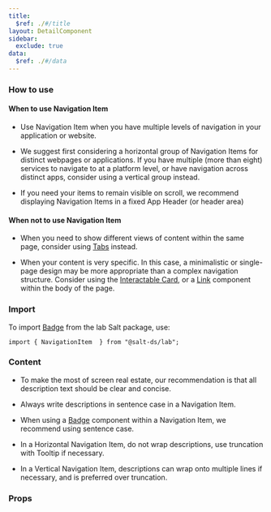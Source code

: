 ```yaml
---
title:
  $ref: ./#/title
layout: DetailComponent
sidebar:
  exclude: true
data:
  $ref: ./#/data
---
```


### How to use

#### When to use Navigation Item

- Use Navigation Item when you have multiple levels of navigation in your application or website.

- We suggest first considering a horizontal group of Navigation Items for distinct webpages or applications. If you have multiple (more than eight) services to navigate to at a platform level, or have navigation across distinct apps, consider using a vertical group instead.

- If you need your items to remain visible on scroll, we recommend displaying Navigation Items in a fixed App Header (or header area)

#### When not to use Navigation Item

- When you need to show different views of content within the same page, consider using [Tabs](?path=/docs/documentation-lab-tabs--page) instead.

- When your content is very specific. In this case, a minimalistic or single-page design may be more appropriate than a complex navigation structure. Consider using the [Interactable Card](?path=/docs/documentation-core-card--page), or a [Link](?path=/docs/documentation-core-link--page) component within the body of the page.

### Import

To import [Badge](?path=/docs/documentation-lab-badge--page) from the lab Salt package, use:

```
import { NavigationItem  } from "@salt-ds/lab";
```

### Content

- To make the most of screen real estate, our recommendation is that all description text should be clear and concise.

- Always write descriptions in sentence case in a Navigation Item.

- When using a [Badge](?path=/docs/documentation-lab-badge--page) component within a Navigation Item, we recommend using sentence case.

- In a Horizontal Navigation Item, do not wrap descriptions, use truncation with Tooltip if necessary.

- In a Vertical Navigation Item, descriptions can wrap onto multiple lines if necessary, and is preferred over truncation.

### Props

<PropsTable componentName="NavigationItem"/>

